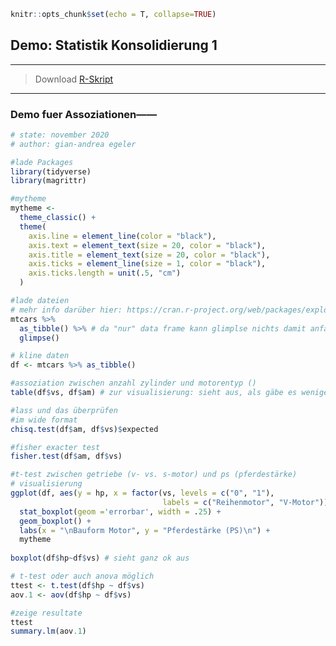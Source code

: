 ```r

knitr::opts_chunk$set(echo = T, collapse=TRUE)
```

## Demo: Statistik Konsolidierung 1

*****

>Download [R-Skript](17_Statistik_Konsolidierung1/demoskript_assozationen.R)

*****

### Demo fuer Assoziationen------

```r

# state: november 2020
# author: gian-andrea egeler

#lade Packages
library(tidyverse)
library(magrittr)

#mytheme
mytheme <- 
  theme_classic() + 
  theme(
    axis.line = element_line(color = "black"), 
    axis.text = element_text(size = 20, color = "black"), 
    axis.title = element_text(size = 20, color = "black"), 
    axis.ticks = element_line(size = 1, color = "black"), 
    axis.ticks.length = unit(.5, "cm")
  )


```


```r
#lade dateien
# mehr info darüber hier: https://cran.r-project.org/web/packages/explore/vignettes/explore_mtcars.html
mtcars %>% 
  as_tibble() %>% # da "nur" data frame kann glimplse nichts damit anfangen 
  glimpse()

# kline daten
df <- mtcars %>% as_tibble()

#assoziation zwischen anzahl zylinder und motorentyp ()
table(df$vs, df$am) # zur visualisierung: sieht aus, als gäbe es weniger v motoren bei den handgeschalteten

#lass und das überprüfen
#im wide format
chisq.test(df$am, df$vs)$expected

#fisher exacter test
fisher.test(df$am, df$vs)

```


```r

#t-test zwischen getriebe (v- vs. s-motor) und ps (pferdestärke)
# visualisierung
ggplot(df, aes(y = hp, x = factor(vs, levels = c("0", "1"),
                                  labels = c("Reihenmotor", "V-Motor")))) +
  stat_boxplot(geom ='errorbar', width = .25) +
  geom_boxplot() +
  labs(x = "\nBauform Motor", y = "Pferdestärke (PS)\n") +
  mytheme
       
boxplot(df$hp~df$vs) # sieht ganz ok aus

# t-test oder auch anova möglich
ttest <- t.test(df$hp ~ df$vs)
aov.1 <- aov(df$hp ~ df$vs)

#zeige resultate
ttest
summary.lm(aov.1)

```

 




